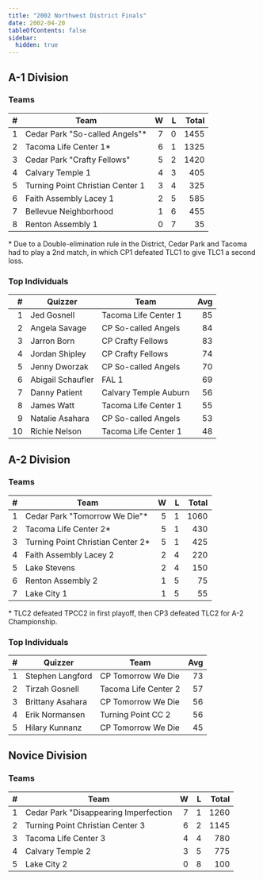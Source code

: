 ```yaml
---
title: "2002 Northwest District Finals"
date: 2002-04-20
tableOfContents: false
sidebar:
  hidden: true
---
```


## A-1 Division

### Teams

|    # | Team                             |    W |    L | Total |
| ---: | -------------------------------- | ---: | ---: | ----: |
|    1 | Cedar Park "So-called Angels"*   |    7 |    0 |  1455 |
|    2 | Tacoma Life Center 1*            |    6 |    1 |  1325 |
|    3 | Cedar Park "Crafty Fellows"      |    5 |    2 |  1420 |
|    4 | Calvary Temple 1                 |    4 |    3 |   405 |
|    5 | Turning Point Christian Center 1 |    3 |    4 |   325 |
|    6 | Faith Assembly Lacey 1           |    2 |    5 |   585 |
|    7 | Bellevue Neighborhood            |    1 |    6 |   455 |
|    8 | Renton Assembly 1                |    0 |    7 |    35 |

\* Due to a Double-elimination rule in the District, Cedar Park and Tacoma had to play a 2nd match, in which CP1 defeated TLC1 to give TLC1 a second loss.

### Top Individuals

|    # | Quizzer           | Team                  |  Avg |
| ---: | ----------------- | --------------------- | ---: |
|    1 | Jed Gosnell       | Tacoma Life Center 1  |   85 |
|    2 | Angela Savage     | CP So-called Angels   |   84 |
|    3 | Jarron Born       | CP Crafty Fellows     |   83 |
|    4 | Jordan Shipley    | CP Crafty Fellows     |   74 |
|    5 | Jenny Dworzak     | CP So-called Angels   |   70 |
|    6 | Abigail Schaufler | FAL 1                 |   69 |
|    7 | Danny Patient     | Calvary Temple Auburn |   56 |
|    8 | James Watt        | Tacoma Life Center 1  |   55 |
|    9 | Natalie Asahara   | CP So-called Angels   |   53 |
|   10 | Richie Nelson     | Tacoma Life Center 1  |   48 |

## A-2 Division

### Teams

|    # | Team                              |    W |    L | Total |
| ---: | --------------------------------- | ---: | ---: | ----: |
|    1 | Cedar Park "Tomorrow We Die"*     |    5 |    1 |  1060 |
|    2 | Tacoma Life Center 2*             |    5 |    1 |   430 |
|    3 | Turning Point Christian Center 2* |    5 |    1 |   425 |
|    4 | Faith Assembly Lacey 2            |    2 |    4 |   220 |
|    5 | Lake Stevens                      |    2 |    4 |   150 |
|    6 | Renton Assembly 2                 |    1 |    5 |    75 |
|    7 | Lake City 1                       |    1 |    5 |    55 |

\* TLC2 defeated TPCC2 in first playoff, then CP3 defeated TLC2 for A-2 Championship.

### Top Individuals

|    # | Quizzer          | Team                 |  Avg |
| ---: | ---------------- | -------------------- | ---: |
|    1 | Stephen Langford | CP Tomorrow We Die   |   73 |
|    2 | Tirzah Gosnell   | Tacoma Life Center 2 |   57 |
|    3 | Brittany Asahara | CP Tomorrow We Die   |   56 |
|    4 | Erik Normansen   | Turning Point CC 2   |   56 |
|    5 | Hilary Kunnanz   | CP Tomorrow We Die   |   45 |

## Novice Division

### Teams

|    # | Team                                  |    W |    L | Total |
| ---: | ------------------------------------- | ---: | ---: | ----: |
|    1 | Cedar Park "Disappearing Imperfection |    7 |    1 |  1260 |
|    2 | Turning Point Christian Center 3      |    6 |    2 |  1145 |
|    3 | Tacoma Life Center 3                  |    4 |    4 |   780 |
|    4 | Calvary Temple 2                      |    3 |    5 |   775 |
|    5 | Lake City 2                           |    0 |    8 |   100 |


